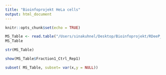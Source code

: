 ```yaml
---
title: "Bioinfoprojekt HeLa cells"
output: html_document
---
```


```r
knitr::opts_chunk$set(echo = TRUE)
```

```r
MS_Table <- read.table("/Users/sinakuhnel/Desktop/Bioinfoprojekt/RDeeP_HeLa_NS.csv", header=TRUE, row.names=1, sep = ";")
MS_Table
```

```r
str(MS_Table)
```

```r
show(MS_Table$Fraction1_Ctrl_Rep1)
```

```r
subset( MS_Table, subset= var(x,y = NULL))
```

